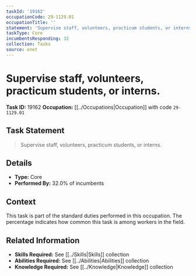 ```yaml
---
taskId: '19162'
occupationCode: 29-1129.01
occupationTitle: ''
statement: 'Supervise staff, volunteers, practicum students, or interns.'
taskType: Core
incumbentsResponding: 32
collection: Tasks
source: onet
---
```

# Supervise staff, volunteers, practicum students, or interns.

**Task ID:** 19162
**Occupation:** [[../Occupations|Occupation]] with code `29-1129.01`

## Task Statement

> Supervise staff, volunteers, practicum students, or interns.

## Details

- **Type:** Core
- **Performed By:** 32.0% of incumbents

## Context

This task is part of the standard duties performed in this occupation. The percentage indicates how common this task is among workers in the field.

## Related Information

- **Skills Required:** See [[../Skills|Skills]] collection
- **Abilities Required:** See [[../Abilities|Abilities]] collection
- **Knowledge Required:** See [[../Knowledge|Knowledge]] collection
